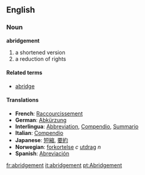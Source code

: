 ==English==
===Noun===
'''abridgement''' 
#a shortened version
#a reduction of rights 

====Related terms====
*[[abridge]]

====Translations====
*'''French''': [[Raccourcissement]]
*'''German''': [[Abkürzung]]
*'''Interlingua''': [[Abbreviation]],  [[Compendio]], [[Summario]]
*'''Italian''': [[Compendio]]
*'''Japanese''': [[短縮]], [[要約]]
*'''Norwegian''': [[forkortelse]]  ''c'' [[utdrag]] ''n'' 
*'''Spanish''': [[Abreviación]]

[[fr:abridgement]]
[[it:abridgement]]
[[pt:Abridgement]]